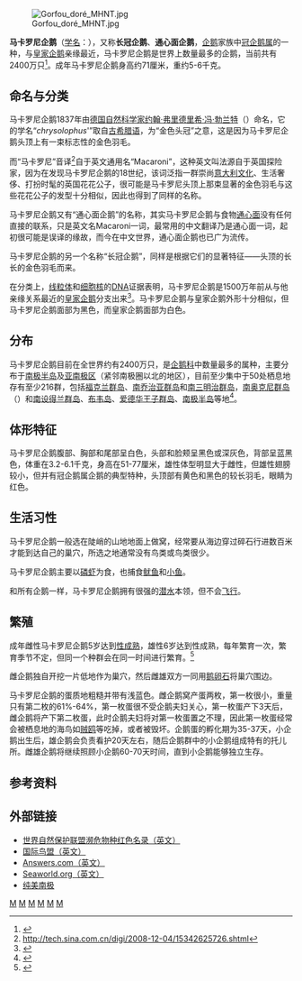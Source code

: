 {{Speciesbox
| genus = Eudyptes
| species = chrysolophus
| status = VU
| status_system = IUCN3.1
| status_ref          = <ref>{{IUCN|id=22697793 |title=''Eudyptes chrysolophus'' |assessors=[[BirdLife_International|BirdLife International]] |version=2013.2 |year=2013 |accessdate=26 November 2013}}</ref>
| image = Macaroni Penguins (js).jpg
| trend = down
| image_caption = 
| authority = ([[Johann_Friedrich_von_Brandt|Brandt]]，1837)
}}
[[File:Gorfou_doré_MHNT.jpg|thumb]]

'''马卡罗尼企鹅'''（[[学名|学名]]：''{{lang|la|Eudyptes chrysolophus}}''），又称'''长冠企鹅'''、'''通心面企鹅'''，[[企鹅|企鹅]]家族中[[冠企鹅属|冠企鹅属]]的一种，与[[皇家企鹅|皇家企鹅]]亲缘最近，马卡罗尼企鹅是世界上数量最多的企鹅，当前共有2400万只<ref>{{cite web |url=http://ourworld.compuserve.com/homepages/peter_and_Barbara_Barham/MAC.htm |title=存档副本 |accessdate=2008-09-25 |deadurl=yes |archiveurl=https://web.archive.org/web/20081018212756/http://ourworld.compuserve.com/homepages/Peter_and_Barbara_Barham/mac.htm |archivedate=2008-10-18 }}</ref>。成年马卡罗尼企鹅身高约71厘米，重约5-6千克。

== 命名与分类 ==
马卡罗尼企鹅1837年由[[德国|德国]][[自然科学家|自然科学家]][[约翰·弗里德里希·冯·勃兰特|约翰·弗里德里希·冯·勃兰特]]（{{lang|en|Johann Friedrich von Brandt}}）命名，它的学名“''chrysolophus'''”取自[[古希腊语|古希腊语]]，为“金色头冠”之意，这是因为马卡罗尼企鹅头顶上有一束标志性的金色羽毛。

而“马卡罗尼”音译<ref>http://tech.sina.com.cn/digi/2008-12-04/15342625726.shtml</ref>自于英文通用名“Macaroni”，这种英文叫法源自于英国探险家，因为在发现马卡罗尼企鹅的18世纪，该词泛指一群崇尚[[意大利文化|意大利文化]]、生活奢侈、打扮时髦的英国花花公子，很可能是马卡罗尼头顶上那束显著的金色羽毛与这些花花公子的发型十分相似，因此也得到了同样的名称。

马卡罗尼企鹅又有“通心面企鹅”的名称，其实马卡罗尼企鹅与食物[[通心面|通心面]]没有任何直接的联系，只是英文名Macaroni一词，最常用的中文翻译乃是通心面一词，起初很可能是误译的缘故，而今在中文世界，通心面企鹅也已广为流传。

马卡罗尼企鹅的另一个名称“长冠企鹅”，同样是根据它们的显著特征——头顶的长长的金色羽毛而来。

在分类上，[[线粒体|线粒体]]和[[细胞核|细胞核]]的[[DNA|DNA]]证据表明，马卡罗尼企鹅是1500万年前从与他亲缘关系最近的[[皇家企鹅|皇家企鹅]]分支出来<ref>{{cite journal|author=Baker AJ, Pereira SL, Haddrath OP, Edge KA|year=2006|title=Multiple gene evidence for expansion of extant penguins out of Antarctica due to global cooling|journal=Proc Biol Sci.|volume=273|issue=1582|pages=11–17|doi=10.1098/rspb.2005.3260|url=http://www.pubmedcentral.nih.gov/articlerender.fcgi?artid=1560011|accessdate=2008-03-21|pmid=16519228|archive-date=2020-04-07|archive-url=https://web.archive.org/web/20200407230250/https://www.ncbi.nlm.nih.gov/pmc/articles/PMC1560011/|dead-url=no}}</ref>。马卡罗尼企鹅与皇家企鹅外形十分相似，但马卡罗尼企鹅面部为黑色，而皇家企鹅面部为白色。

== 分布 ==
马卡罗尼企鹅目前在全世界约有2400万只，是[[企鹅科|企鹅科]]中数量最多的属种，主要分布于[[南极半岛|南极半岛]]及[[亚南极区|亚南极区]]（紧邻南极圈以北的地区），目前至少集中于50处栖息地存有至少216群，包括[[福克兰群岛|福克兰群岛]]、[[南乔治亚群岛|南乔治亚群岛]]和[[南三明治群岛|南三明治群岛]]，[[南奥克尼群岛|南奥克尼群岛]]（{{lang|en|South Orkney Islands}}）和[[南设得兰群岛|南设得兰群岛]]、[[布韦岛|布韦岛]]、[[爱德华王子群岛|爱德华王子群岛]]、[[南极半岛|南极半岛]]等地<ref>{{cite web |url=http://www.iucnredlist.org/search/details.php/40262/summ |title=存档副本 |accessdate=2008-09-24 |deadurl=yes |archiveurl=https://web.archive.org/web/20071112231957/http://www.iucnredlist.org/search/details.php/40262/summ |archivedate=2007-11-12 }}</ref>。

== 体形特征 ==
马卡罗尼企鹅腹部、胸部和尾部呈白色，头部和脸颊呈黑色或深灰色，背部呈蓝黑色，体重在3.2-6.1千克，身高在51-77厘米，雄性体型明显大于雌性，但雄性翅膀较小，但并有冠企鹅属企鹅的典型特种，头顶部有黄色和黑色的较长羽毛，眼睛为红色。

== 生活习性 ==
马卡罗尼企鹅一般选在陡峭的山地地面上做窝，经常要从海边穿过碎石行进数百米才能到达自己的巢穴，所选之地通常没有鸟类或鸟类很少。

马卡罗尼企鹅主要以[[磷虾|磷虾]]为食，也捕食[[鱿鱼|鱿鱼]]和[[鱼|小鱼]]。

和所有企鹅一样，马卡罗尼企鹅拥有很强的[[潜水|潜水]]本领，但不会[[飞行|飞行]]。

== 繁殖 ==
成年雌性马卡罗尼企鹅5岁达到[[性成熟|性成熟]]，雄性6岁达到性成熟，每年繁育一次，繁育季节不定，但同一个种群会在同一时间进行繁育。<ref>{{cite web |url=http://www.heardisland.aq/nature/animals/fact_file_macaroni_penguins.html |title=存档副本 |accessdate=2010-09-05 |deadurl=yes |archiveurl=https://web.archive.org/web/20100418144720/http://www.heardisland.aq/nature/animals/fact_file_macaroni_penguins.html |archivedate=2010-04-18 }}</ref>

雌企鹅独自开挖一片低地作为巢穴，然后雌雄双方一同用[[鹅卵石|鹅卵石]]将巢穴围边。

马卡罗尼企鹅的蛋质地粗糙并带有浅蓝色。雌企鹅窝产蛋两枚，第一枚很小，重量只有第二枚的61%-64%，第一枚蛋很不受企鹅夫妇关心，第一枚蛋产下3天后，雌企鹅将产下第二枚蛋，此时企鹅夫妇将对第一枚蛋置之不理，因此第一枚蛋经常会被栖息地的海鸟如[[贼鸥|贼鸥]]等吃掉，或者被毁坏。企鹅蛋的孵化期为35-37天，小企鹅出生后，雄企鹅会负责看护20天左右，随后企鹅群中的小企鹅组成特有的托儿所。雌雄企鹅将继续照顾小企鹅60-70天时间，直到小企鹅能够独立生存。

== 参考资料 ==
{{Reflist}} 
== 外部链接 ==
{{commons|Eudyptes chrysolophus|马卡罗尼企鹅}}
* [https://web.archive.org/web/20071112231957/http://www.iucnredlist.org/search/details.php/40262/summ 世界自然保护联盟濒危物种红色名录（英文）]
* [http://www.birdlife.org/datazone/species/index.html?action=SpcHTMDetails.asp&sid=3857&m=0 国际鸟盟（英文）]
* [http://www.answers.com/topic/macaroni-penguin Answers.com（英文）]
* [https://web.archive.org/web/20090108113628/http://www.seaworld.org/animal-info/Animal-bytes/animalia/eumetazoa/coelomates/deuterostomes/chordata/craniata/aves/sphenisciformes/macaroni-penguin.htm Seaworld.org（英文）]
* [https://web.archive.org/web/20080802161956/http://penguin.go2c.info/nature/macaroni.htm 纯美南极]

{{企鵝}}
{{Taxonbar}}

[[Category:冠企鹅属|M]]
[[Category:澳大利亞鳥類|M]]
[[Category:南乔治亚和南桑威奇群岛鳥類|M]]
[[Category:福克蘭群島鳥類|M]]
[[Category:南極洲鳥類|M]]
[[Category:1837年描述的鸟类|M]]